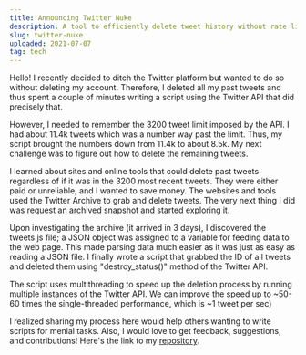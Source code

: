 ```yaml
---
title: Announcing Twitter Nuke
description: A tool to efficiently delete tweet history without rate limits
slug: twitter-nuke
uploaded: 2021-07-07
tag: tech
---
```


Hello! I recently decided to ditch the Twitter platform but wanted to do so without deleting my account. Therefore, I deleted all my past tweets and thus spent a couple of minutes writing a script using the Twitter API that did precisely that.

However, I needed to remember the 3200 tweet limit imposed by the API. I had about 11.4k tweets which was a number way past the limit. Thus, my script brought the numbers down from 11.4k to about 8.5k. My next challenge was to figure out how to delete the remaining tweets.

I learned about sites and online tools that could delete past tweets regardless of if it was in the 3200 most recent tweets. They were either paid or unreliable, and I wanted to save money. The websites and tools used the Twitter Archive to grab and delete tweets. The very next thing I did was request an archived snapshot and started exploring it.

Upon investigating the archive (it arrived in 3 days), I discovered the tweets.js file; a JSON object was assigned to a variable for feeding data to the web page. This made parsing data much easier as it was just as easy as reading a JSON file. I finally wrote a script that grabbed the ID of all tweets and deleted them using "destroy_status()" method of the Twitter API.

The script uses multithreading to speed up the deletion process by running multiple instances of the Twitter API. We can improve the speed up to ~50-60 times the single-threaded performance, which is ~1 tweet per sec)

I realized sharing my process here would help others wanting to write scripts for menial tasks. Also, I would love to get feedback, suggestions, and contributions! Here's the link to my [repository](https://github.com/Mayur57/twitter-nuke).
